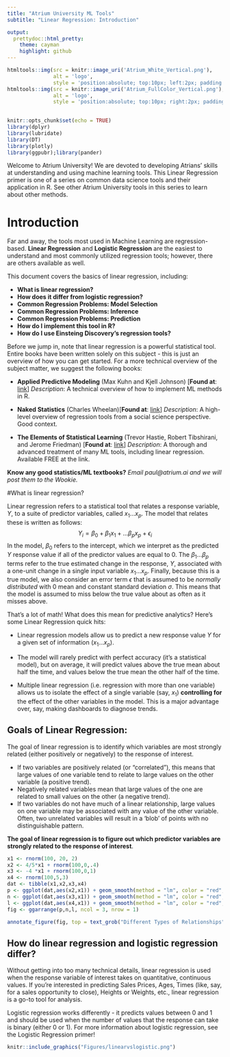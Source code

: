 ```yaml
---
title: "Atrium University ML Tools"
subtitle: "Linear Regression: Introduction"

output: 
  prettydoc::html_pretty:
    theme: cayman
    highlight: github
---
```


```r
htmltools::img(src = knitr::image_uri('Atrium_White_Vertical.png'), 
               alt = 'logo', 
               style = 'position:absolute; top:10px; left:2px; padding:2px;height:100px;')
htmltools::img(src = knitr::image_uri('Atrium_FullColor_Vertical.png'), 
               alt = 'logo', 
               style = 'position:absolute; top:10px; right:2px; padding:2px;height:100px;')
               
```

```r
knitr::opts_chunk$set(echo = TRUE)
library(dplyr)
library(lubridate)
library(DT)
library(plotly)
library(ggpubr);library(pander)
```
Welcome to Atrium University! We are devoted to developing Atrians' skills at understanding and using machine learning tools. This Linear Regression primer is one of a series on common data science tools and their application in R. See other Atrium University tools in this series to learn about other methods. 

# Introduction

Far and away, the tools most used in Machine Learning are regression-based. **Linear Regression** and **Logistic Regression** are the easiest to understand and most commonly utilized regression tools; however, there are others available as well. 

This document covers the basics of linear regression, including:

+ **What is linear regression?**
+ **How does it differ from logistic regression?**
+ **Common Regression Problems: Model Selection**
+ **Common Regression Problems: Inference**
+ **Common Regression Problems: Prediction**
+ **How do I implement this tool in R?**
+ **How do I use Einsteing Discovery's regression tools?**

Before we jump in, note that linear regression is a powerful statistical tool. Entire books have been written solely on this subject - this is just an overview of how you can get started. For a more technical overview of the subject matter, we suggest the following books:

+ **Applied Predictive Modeling** (Max Kuhn and Kjell Johnson) [**Found at**: [link](http://appliedpredictivemodeling.com/)] *Description*: A technical overview of how to implement ML methods in R. 

+ **Naked Statistics** (Charles Wheelan)[**Found at**: [link](https://www.amazon.com/Naked-Statistics-Stripping-Dread-Data-ebook/dp/B007Q6XLF2)]  *Description*: A high-level overview of regression tools from a social science perspective. Good context. 

+ **The Elements of Statistical Learning** (Trevor Hastie, Robert Tibshirani, and Jerome Friedman) [**Found at**: [link](https://web.stanford.edu/~hastie/ElemStatLearn/)] *Description*: A thorough and advanced treatment of many ML tools, including linear regression. Available FREE at the link. 

**Know any good statistics/ML textbooks?** *Email paul@atrium.ai and we will post them to the Wookie.*



#What is linear regression?

Linear regression refers to a statistical tool that relates a response variable, $Y$, to a suite of  predictor variables, called $x_{1}...x_{p}$.  The model that relates these is written as follows: 
$$Y_{i} = \beta_0 + \beta_1x_1 + ...\beta_px_p + \epsilon_i $$ 
In the model, $\beta_0$ refers to the intercept, which we interpret as the predicted $Y$ response value if all of the predictor values are equal to 0. The $\beta_1...\beta_p$ terms refer to the true estimated change in the response, $Y$, associated with a one-unit change in a single input variable $x_1...x_p$.  Finally, because this is a true model, we also consider an error term $\epsilon$ that is assumed to be *normally distributed* with 0 mean and constant standard deviation $\sigma$. This means that the model is assumed to miss below the true value about as often as it misses above. 

That's a lot of math! What does this mean for predictive analytics? Here's some Linear Regression quick hits: 

+ Linear regression models allow us to predict a new response value $Y$ for a given set of information ($x_1...x_p$). 

+ The model will rarely predict with perfect accuracy (it's a statistical model), but on average, it will predict values above the true mean about half the time, and values below the true mean the other half of the time. 

+ Multiple linear regression (i.e. regression with more than one variable) allows us to isolate the effect of a single variable (say, $x_1$) **controlling for** the effect of the other variables in the model. This is a major advantage over, say, making dashboards to diagnose trends. 


## Goals of Linear Regression: 

The goal of linear regression is to identify which variables are most strongly related (either positively or negatively) to the response of interest. 

+ If two variables are positively related (or "correlated"), this means that large values of one variable tend to relate to large values on the other variable (a positive trend). 
+ Negatively related variables mean that large values of the one are related to small values on the other (a negative trend). 
+ If two variables do not have much of a linear relationship, large values on one variable may be associated with any value of the other variable. Often, two unrelated variables will result in a 'blob' of points with no distinguishable pattern. 

**The goal of linear regression is to figure out which predictor variables are strongly related to the response of interest**.

```r

x1 <- rnorm(100, 20, 2)
x2 <- 4/5*x1 + rnorm(100,0,.4)
x3 <- -4 *x1 + rnorm(100,0,1)
x4 <- rnorm(100,5,3)
dat <- tibble(x1,x2,x3,x4)
p <- ggplot(dat,aes(x2,x1)) + geom_smooth(method = "lm", color = "red", size = 2, fill = NA) + geom_point() + ggtitle("Strong Positive Relationship") + theme_bw() + ylab("Y") + xlab("X1")
n <- ggplot(dat,aes(x3,x1)) + geom_smooth(method = "lm", color = "red", size = 2, fill = NA) + geom_point() + ggtitle("Strong Negative Relationship") + theme_bw() + ylab("Y") + xlab("X2")
l <- ggplot(dat,aes(x4,x1)) + geom_smooth(method = "lm", color = "red", size = 2, fill = NA) + geom_point() + ggtitle("No Linear Relationship") + theme_bw() + ylab("Y") + xlab("X3")
fig <- ggarrange(p,n,l, ncol = 3, nrow = 1)

annotate_figure(fig, top = text_grob("Different Types of Relationships",color = "red", face = "bold", size = 14))
```




## How do linear regression and logistic regression differ?

Without getting into too many technical details, linear regression is used when the response variable of interest takes on quantitative, continuous values. If you're interested in predicting Sales Prices, Ages, Times (like, say, for a sales opportunity to close), Heights or Weights, etc., linear regression is a go-to tool for analysis. 

Logistic regression works differently - it predicts values between 0 and 1 and should be used when the number of values that the response can take is binary (either 0 or 1). For more information about logistic regression, see the Logistic Regression primer! 

```r
knitr::include_graphics("Figures/linearvslogistic.png")
```




















